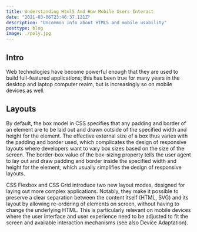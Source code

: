 ```yaml
---
title: Understanding Html5 And How Mobile Users Interact
date: "2021-03-06T23:46:37.121Z"
description: "Uncommon info about HTML5 and mobile usability"
posttype: blog
image: ./poly.jpg
---
```


## Intro

Web technologies have become powerful enough that they are used to build full-featured applications; 
this has been true for many years in the desktop and laptop computer realm, but is increasingly so on mobile devices as well.


## Layouts

By default, the box model in CSS specifies that any padding and border of an element are to be laid out and drawn outside of the specified width and height for the element. The effective external size of a box thus varies with the padding and border used, which complicates the design of responsive layouts where developers want to vary box sizes based on the size of the screen. The border-box value of the box-sizing property tells the user agent to lay out and draw padding and border inside the specified width and height for the element, which usually simplifies the design of responsive layouts.

CSS Flexbox and CSS Grid introduce two new layout modes, designed for laying out more complex applications. Notably, they make it possible to preserve a clear separation between the content itself (HTML, SVG) and its layout by allowing re-ordering of elements on screen, without having to change the underlying HTML. This is particularly relevant on mobile devices where the user interface and user experience need to be adjusted to fit the screen and available interaction mechanisms (see also Device Adaptation).